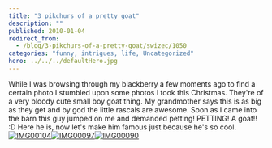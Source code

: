 ```yaml
---
title: "3 pikchurs of a pretty goat"
description: ""
published: 2010-01-04
redirect_from:
  - /blog/3-pikchurs-of-a-pretty-goat/swizec/1050
categories: "funny, intrigues, life, Uncategorized"
hero: ../../../defaultHero.jpg
---
```


While I was browsing through my blackberry a few moments ago to find a certain photo I stumbled upon some photos I took this Christmas. They're of a very bloody cute small boy goat thing. My grandmother says this is as big as they get and by god the little rascals are awesome. Soon as I came into the barn this guy jumped on me and demanded petting! PETTING! A goat!! :D Here he is, now let's make him famous just because he's so cool. [![IMG00104](http://swizec.com/blog/wp-content/uploads/2010/01/IMG00104.jpg "IMG00104")](http://swizec.com/blog/wp-content/uploads/2010/01/IMG00104.jpg)[![IMG00097](http://swizec.com/blog/wp-content/uploads/2010/01/IMG00097.jpg "IMG00097")](http://swizec.com/blog/wp-content/uploads/2010/01/IMG00097.jpg)[![IMG00090](http://swizec.com/blog/wp-content/uploads/2010/01/IMG00090.jpg "IMG00090")](http://swizec.com/blog/wp-content/uploads/2010/01/IMG00090.jpg)
